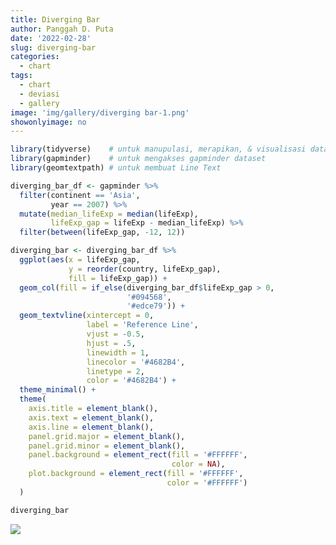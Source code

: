 ```yaml
---
title: Diverging Bar
author: Panggah D. Puta
date: '2022-02-28'
slug: diverging-bar
categories:
  - chart
tags:
  - chart
  - deviasi
  - gallery
image: 'img/gallery/diverging bar-1.png'
showonlyimage: no
---
```

<!--more-->

```r
library(tidyverse)    # untuk manupulasi, merapikan, & visualisasi data
library(gapminder)    # untuk mengakses gapminder dataset
library(geomtextpath) # untuk membuat Line Text
```

```r
diverging_bar_df <- gapminder %>%
  filter(continent == 'Asia',
         year == 2007) %>%
  mutate(median_lifeExp = median(lifeExp),
         lifeExp_gap = lifeExp - median_lifeExp) %>%
  filter(between(lifeExp_gap, -12, 12))
```

```r
diverging_bar <- diverging_bar_df %>%
  ggplot(aes(x = lifeExp_gap,
             y = reorder(country, lifeExp_gap),
             fill = lifeExp_gap)) +
  geom_col(fill = if_else(diverging_bar_df$lifeExp_gap > 0,
                          '#094568',
                          '#edce79')) +
  geom_textvline(xintercept = 0,
                 label = 'Reference Line',
                 vjust = -0.5,
                 hjust = .5,
                 linewidth = 1,
                 linecolor = '#4682B4',
                 linetype = 2, 
                 color = '#4682B4') +
  theme_minimal() +
  theme(
    axis.title = element_blank(),
    axis.text = element_blank(),
    axis.line = element_blank(),
    panel.grid.major = element_blank(),
    panel.grid.minor = element_blank(),
    panel.background = element_rect(fill = '#FFFFFF',
                                    color = NA),
    plot.background = element_rect(fill = '#FFFFFF',
                                   color = '#FFFFFF')
  )
```

```r
diverging_bar
```

![](images/diverging bar-1.png)